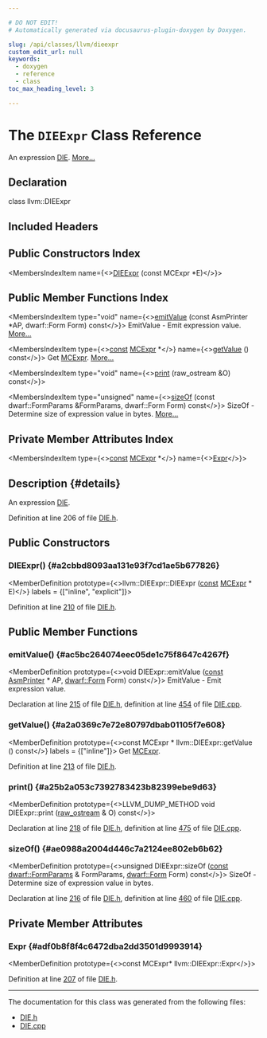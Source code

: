 ```yaml
---

# DO NOT EDIT!
# Automatically generated via docusaurus-plugin-doxygen by Doxygen.

slug: /api/classes/llvm/dieexpr
custom_edit_url: null
keywords:
  - doxygen
  - reference
  - class
toc_max_heading_level: 3

---
```





# The `DIEExpr` Class Reference

<DoxygenPage pluginConfig={pluginConfig}>

An expression <a href="/docs/api/classes/llvm/die">DIE</a>. <a href="#details">More...</a>

## Declaration

<CodeBlock>class llvm::DIEExpr</CodeBlock>

## Included Headers

<IncludesList>
<IncludesListItem
  filePath="llvm/CodeGen/DIE.h"
  permalink="/docs/api/files/include/include/llvm/include/llvm/codegen/die-h"
  isLocal="true" />
</IncludesList>

## Public Constructors Index

<MembersIndex>

<MembersIndexItem
  name={<><a href="#a2cbbd8093aa131e93f7cd1ae5b677826">DIEExpr</a> (const MCExpr &#42;E)</>}>
</MembersIndexItem>

</MembersIndex>

## Public Member Functions Index

<MembersIndex>

<MembersIndexItem
  type="void"
  name={<><a href="#ac5bc264074eec05de1c75f8647c4267f">emitValue</a> (const AsmPrinter &#42;AP, dwarf::Form Form) const</>}>
EmitValue - Emit expression value. <a href="#ac5bc264074eec05de1c75f8647c4267f">More...</a>
</MembersIndexItem>

<MembersIndexItem
  type={<><a href="/docs/api/files/lib/lib/target/lib/target/aarch64/aarch64promoteconstant-cpp/#a90f8350fecae261c25be85d38b451bff">const</a> <a href="/docs/api/classes/llvm/mcexpr">MCExpr</a> &#42;</>}
  name={<><a href="#a2a0369c7e72e80797dbab01105f7e608">getValue</a> () const</>}>
Get <a href="/docs/api/classes/llvm/mcexpr">MCExpr</a>. <a href="#a2a0369c7e72e80797dbab01105f7e608">More...</a>
</MembersIndexItem>

<MembersIndexItem
  type="void"
  name={<><a href="#a25b2a053c7392783423b82399ebe9d63">print</a> (raw&#95;ostream &amp;O) const</>}>
</MembersIndexItem>

<MembersIndexItem
  type="unsigned"
  name={<><a href="#ae0988a2004d446c7a2124ee802eb6b62">sizeOf</a> (const dwarf::FormParams &amp;FormParams, dwarf::Form Form) const</>}>
SizeOf - Determine size of expression value in bytes. <a href="#ae0988a2004d446c7a2124ee802eb6b62">More...</a>
</MembersIndexItem>

</MembersIndex>

## Private Member Attributes Index

<MembersIndex>

<MembersIndexItem
  type={<><a href="/docs/api/files/lib/lib/target/lib/target/aarch64/aarch64promoteconstant-cpp/#a90f8350fecae261c25be85d38b451bff">const</a> <a href="/docs/api/classes/llvm/mcexpr">MCExpr</a> &#42;</>}
  name={<><a href="#adf0b8f8f4c6472dba2dd3501d9993914">Expr</a></>}>
</MembersIndexItem>

</MembersIndex>

## Description {#details}

An expression <a href="/docs/api/classes/llvm/die">DIE</a>.

Definition at line 206 of file <a href="/docs/api/files/include/include/llvm/include/llvm/codegen/die-h">DIE.h</a>.

<SectionDefinition>

## Public Constructors

### DIEExpr() {#a2cbbd8093aa131e93f7cd1ae5b677826}

<MemberDefinition
  prototype={<>llvm::DIEExpr::DIEExpr (<a href="/docs/api/files/lib/lib/target/lib/target/aarch64/aarch64promoteconstant-cpp/#a90f8350fecae261c25be85d38b451bff">const</a> <a href="/docs/api/classes/llvm/mcexpr">MCExpr</a> &#42; E)</>}
  labels = {["inline", "explicit"]}>

Definition at line <a href="/docs/api/files/include/include/llvm/include/llvm/codegen/die-h/#l00210">210</a> of file <a href="/docs/api/files/include/include/llvm/include/llvm/codegen/die-h">DIE.h</a>.
</MemberDefinition>

</SectionDefinition>

<SectionDefinition>

## Public Member Functions

### emitValue() {#ac5bc264074eec05de1c75f8647c4267f}

<MemberDefinition
  prototype={<>void DIEExpr::emitValue (<a href="/docs/api/files/lib/lib/target/lib/target/aarch64/aarch64promoteconstant-cpp/#a90f8350fecae261c25be85d38b451bff">const</a> <a href="/docs/api/classes/llvm/asmprinter">AsmPrinter</a> &#42; AP, <a href="/docs/api/namespaces/llvm/dwarf/#a6c06a10ffac779879f6b62a1a904517b">dwarf::Form</a> Form) const</>}>
EmitValue - Emit expression value.

Declaration at line <a href="/docs/api/files/include/include/llvm/include/llvm/codegen/die-h/#l00215">215</a> of file <a href="/docs/api/files/include/include/llvm/include/llvm/codegen/die-h">DIE.h</a>, definition at line <a href="/docs/api/files/lib/lib/codegen/lib/codegen/asmprinter/die-cpp/#l00454">454</a> of file <a href="/docs/api/files/lib/lib/codegen/lib/codegen/asmprinter/die-cpp">DIE.cpp</a>.
</MemberDefinition>

### getValue() {#a2a0369c7e72e80797dbab01105f7e608}

<MemberDefinition
  prototype={<>const MCExpr &#42; llvm::DIEExpr::getValue () const</>}
  labels = {["inline"]}>
Get <a href="/docs/api/classes/llvm/mcexpr">MCExpr</a>.

Definition at line <a href="/docs/api/files/include/include/llvm/include/llvm/codegen/die-h/#l00213">213</a> of file <a href="/docs/api/files/include/include/llvm/include/llvm/codegen/die-h">DIE.h</a>.
</MemberDefinition>

### print() {#a25b2a053c7392783423b82399ebe9d63}

<MemberDefinition
  prototype={<>LLVM&#95;DUMP&#95;METHOD void DIEExpr::print (<a href="/docs/api/classes/llvm/raw-ostream">raw&#95;ostream</a> &amp; O) const</>}>

Declaration at line <a href="/docs/api/files/include/include/llvm/include/llvm/codegen/die-h/#l00218">218</a> of file <a href="/docs/api/files/include/include/llvm/include/llvm/codegen/die-h">DIE.h</a>, definition at line <a href="/docs/api/files/lib/lib/codegen/lib/codegen/asmprinter/die-cpp/#l00475">475</a> of file <a href="/docs/api/files/lib/lib/codegen/lib/codegen/asmprinter/die-cpp">DIE.cpp</a>.
</MemberDefinition>

### sizeOf() {#ae0988a2004d446c7a2124ee802eb6b62}

<MemberDefinition
  prototype={<>unsigned DIEExpr::sizeOf (<a href="/docs/api/files/lib/lib/target/lib/target/aarch64/aarch64promoteconstant-cpp/#a90f8350fecae261c25be85d38b451bff">const</a> <a href="/docs/api/structs/llvm/dwarf/formparams">dwarf::FormParams</a> &amp; FormParams, <a href="/docs/api/namespaces/llvm/dwarf/#a6c06a10ffac779879f6b62a1a904517b">dwarf::Form</a> Form) const</>}>
SizeOf - Determine size of expression value in bytes.

Declaration at line <a href="/docs/api/files/include/include/llvm/include/llvm/codegen/die-h/#l00216">216</a> of file <a href="/docs/api/files/include/include/llvm/include/llvm/codegen/die-h">DIE.h</a>, definition at line <a href="/docs/api/files/lib/lib/codegen/lib/codegen/asmprinter/die-cpp/#l00460">460</a> of file <a href="/docs/api/files/lib/lib/codegen/lib/codegen/asmprinter/die-cpp">DIE.cpp</a>.
</MemberDefinition>

</SectionDefinition>

<SectionDefinition>

## Private Member Attributes

### Expr {#adf0b8f8f4c6472dba2dd3501d9993914}

<MemberDefinition
  prototype={<>const MCExpr&#42; llvm::DIEExpr::Expr</>}>

Definition at line <a href="/docs/api/files/include/include/llvm/include/llvm/codegen/die-h/#l00207">207</a> of file <a href="/docs/api/files/include/include/llvm/include/llvm/codegen/die-h">DIE.h</a>.
</MemberDefinition>

</SectionDefinition>

<hr/>

The documentation for this class was generated from the following files:

<ul>
<li><a href="/docs/api/files/include/include/llvm/include/llvm/codegen/die-h">DIE.h</a></li>
<li><a href="/docs/api/files/lib/lib/codegen/lib/codegen/asmprinter/die-cpp">DIE.cpp</a></li>
</ul>

</DoxygenPage>
